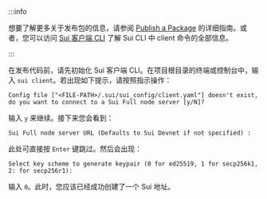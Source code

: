 :::info 

想要了解更多关于发布包的信息，请参阅 [Publish a Package](/guides/developer/first-app/publish.mdx) 的详细指南。或者，您可以访问 [Sui 客户端 CLI](/references/cli/client.mdx) 了解 Sui CLI 中 client 命令的全部信息。

:::

在发布代码前，请先初始化 Sui 客户端 CLI。在项目根目录的终端或控制台中，输入 `sui client`。若出现如下提示，请按照指示操作：

```
Config file ["<FILE-PATH>/.sui/sui_config/client.yaml"] doesn't exist, do you want to connect to a Sui Full node server [y/N]?
```


输入 `y` 来继续。接下来您会看到：


```
Sui Full node server URL (Defaults to Sui Devnet if not specified) :
```


此处可直接按 `Enter` 键跳过。然后会出现：


```
Select key scheme to generate keypair (0 for ed25519, 1 for secp256k1, 2: for secp256r1):
```


输入 `0`。此时，您应该已经成功创建了一个 Sui 地址。


